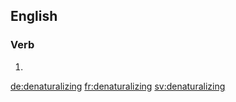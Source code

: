 ==English==

===Verb===
{{head|en|present participle}}

# {{present participle of|denaturalize|lang=en|nocat=1}}

[[de:denaturalizing]]
[[fr:denaturalizing]]
[[sv:denaturalizing]]
